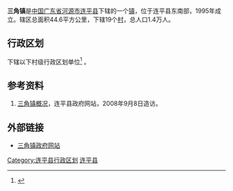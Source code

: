 {{中国乡级行政区|44/16/23/114/000}}
'''三角镇'''是[[中华人民共和国|中国]][[广东省|广东省]][[河源市|河源市]][[连平县|连平县]]下辖的一个[[镇|镇]]，位于连平县东南部，1995年成立。辖区总面积44.6平方公里，下辖19个[[村|村]]，总人口1.4万人。

== 行政区划 ==
{{PAGENAMEBASE}}下辖以下村级行政区划单位<ref>{{PRC admin/ref sgc|44/16/23/114/000}}</ref>
{{PRC admin/children|44/16/23/114/000}}。

== 参考资料 ==
#[https://web.archive.org/web/20080625051027/http://www.lianping.gov.cn/lianping/town/sanjiao.htm 三角镇概况]，连平县政府网站，2008年9月8日造访。
{{reflist}}

== 外部链接 ==
*[https://web.archive.org/web/20090409235346/http://lianping.gdsq.cn/bws/site/17/index.jsp 三角镇政府网站]

{{GD-stub}}
{{PRC admin/navcat|44/16/23/114/000}}

[[Category:连平县行政区划|Category:连平县行政区划]]
[[Category:河源建制镇|连平县]]